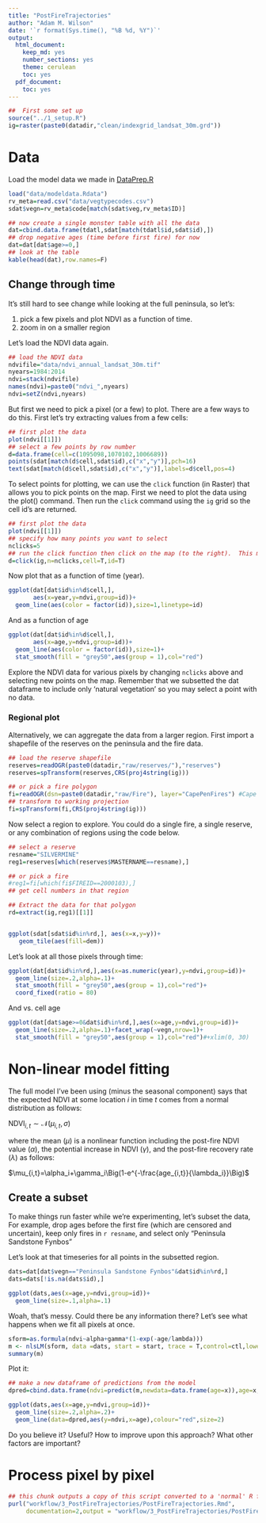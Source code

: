```yaml
---
title: "PostFireTrajectories"
author: "Adam M. Wilson"
date: '`r format(Sys.time(), "%B %d, %Y")`'
output:
  html_document:
    keep_md: yes
    number_sections: yes
    theme: cerulean
    toc: yes
  pdf_document:
    toc: yes
---
```


```r
##  First some set up
source("../1_setup.R")
ig=raster(paste0(datadir,"clean/indexgrid_landsat_30m.grd")) 
```


# Data

Load the model data we made in [DataPrep.R](../1_Data/DataPrep.R)
```r
load("data/modeldata.Rdata")
rv_meta=read.csv("data/vegtypecodes.csv")
sdat$vegn=rv_meta$code[match(sdat$veg,rv_meta$ID)]

## now create a single monster table with all the data
dat=cbind.data.frame(tdatl,sdat[match(tdatl$id,sdat$id),])
## drop negative ages (time before first fire) for now
dat=dat[dat$age>=0,]
## look at the table
kable(head(dat),row.names=F)
```


## Change through time

It's still hard to see change while looking at the full peninsula, so let's:

1. pick a few pixels and plot NDVI as a function of time.  
2. zoom in on a smaller region

Let's load the NDVI data again.
```r
## load the NDVI data
ndvifile="data/ndvi_annual_landsat_30m.tif"
nyears=1984:2014
ndvi=stack(ndvifile)
names(ndvi)=paste0("ndvi_",nyears)
ndvi=setZ(ndvi,nyears)
```

But first we need to pick a pixel (or a few) to plot.  There are a few ways to do this.  First let's try extracting values from a few cells:
```r
## first plot the data
plot(ndvi[[1]])
## select a few points by row number
d=data.frame(cell=c(1095098,1070102,1006689))
points(sdat[match(d$cell,sdat$id),c("x","y")],pch=16)
text(sdat[match(d$cell,sdat$id),c("x","y")],labels=d$cell,pos=4)
```

To select points for plotting, we can use the `click` function (in Raster) that allows you to pick points on the map.  First we need to plot the data using the plot() command. Then run the `click` command using the `ig` grid so the cell id's are returned. 
```r
## first plot the data
plot(ndvi[[1]])
## specify how many points you want to select
nclicks=5
## run the click function then click on the map (to the right).  This may not work in GUI's other than RStudio...
d=click(ig,n=nclicks,cell=T,id=T)
```


Now plot that as a function of time (year).
```r
ggplot(dat[dat$id%in%d$cell,],
       aes(x=year,y=ndvi,group=id))+
  geom_line(aes(color = factor(id)),size=1,linetype=id)
```

And as a function of age
```r
ggplot(dat[dat$id%in%d$cell,],
       aes(x=age,y=ndvi,group=id))+
  geom_line(aes(color = factor(id)),size=1)+
  stat_smooth(fill = "grey50",aes(group = 1),col="red")
```

  Explore the NDVI data for various pixels by changing `nclicks` above and selecting new points on the map.  Remember that we subsetted the dat dataframe to include only 'natural vegetation' so you may select a point with no data.  

### Regional plot

Alternatively, we can aggregate the data from a larger region.  First import a shapefile of the reserves on the peninsula and the fire data.
```r
## load the reserve shapefile
reserves=readOGR(paste0(datadir,"raw/reserves/"),"reserves")
reserves=spTransform(reserves,CRS(proj4string(ig)))

## or pick a fire polygon
fi=readOGR(dsn=paste0(datadir,"raw/Fire"), layer="CapePenFires") #Cape Peninsula fires history layers 1962-2007
## transform to working projection
fi=spTransform(fi,CRS(proj4string(ig)))
```

Now select a region to explore.  You could do a single fire, a single reserve, or any combination of regions using the code below.  
```r
## select a reserve
resname="SILVERMINE"
reg1=reserves[which(reserves$MASTERNAME==resname),]

## or pick a fire
#reg1=fi[which(fi$FIREID==2000103),]
## get cell numbers in that region

## Extract the data for that polygon
rd=extract(ig,reg1)[[1]]


ggplot(sdat[sdat$id%in%rd,], aes(x=x,y=y))+
   geom_tile(aes(fill=dem))

```

Let's look at all those pixels through time:
```r
ggplot(dat[dat$id%in%rd,],aes(x=as.numeric(year),y=ndvi,group=id))+
  geom_line(size=.2,alpha=.1)+
  stat_smooth(fill = "grey50",aes(group = 1),col="red")+
  coord_fixed(ratio = 80)
```

And vs. cell age
```r
ggplot(dat[dat$age>=0&dat$id%in%rd,],aes(x=age,y=ndvi,group=id))+
  geom_line(size=.2,alpha=.1)+facet_wrap(~vegn,nrow=1)+
  stat_smooth(fill = "grey50",aes(group = 1),col="red")#+xlim(0, 30)
```

# Non-linear model fitting

The full model I've been using (minus the seasonal component) says that the expected NDVI at some location $i$ in time $t$ comes from a normal distribution as follows:

$\text{NDVI}_{i,t}\sim\mathcal{N}(\mu_{i,t},\sigma)$ 

where the mean ($\mu$) is a nonlinear function including the post-fire NDVI value ($\alpha$), the potential increase in NDVI ($\gamma$), and the post-fire recovery rate ($\lambda$) as follows:

$\mu_{i,t}=\alpha_i+\gamma_i\Big(1-e^{-\frac{age_{i,t}}{\lambda_i}}\Big)$

## Create a subset
To make things run faster while we're experimenting, let's subset the data,  For example, drop ages before the first fire (which are censored and uncertain), keep only fires in `r resname`, and select only "Peninsula Sandstone Fynbos"


Let's look at that timeseries for all points in the subsetted region.  
```r
dats=dat[dat$vegn=="Peninsula Sandstone Fynbos"&dat$id%in%rd,] 
dats=dats[!is.na(dats$id),]

ggplot(dats,aes(x=age,y=ndvi,group=id))+
  geom_line(size=.1,alpha=.1)
```

Woah, that's messy.  Could there be any information there?  Let's see what happens when we fit all pixels at once.

```r
sform=as.formula(ndvi~alpha+gamma*(1-exp(-age/lambda)))
m <- nlsLM(sform, data =dats, start = start, trace = T,control=ctl,lower=lower,upper=upper)
summary(m)
```

Plot it:

```r
## make a new dataframe of predictions from the model
dpred=cbind.data.frame(ndvi=predict(m,newdata=data.frame(age=x)),age=x,id=1)

ggplot(dats,aes(x=age,y=ndvi,group=id))+
  geom_line(size=.2,alpha=.2)+
  geom_line(data=dpred,aes(y=ndvi,x=age),colour="red",size=2)

```

Do you believe it?  Useful?  How to improve upon this approach?  What other factors are important?

# Process pixel by pixel


```r
## this chunk outputs a copy of this script converted to a 'normal' R file with comments
purl("workflow/3_PostFireTrajectories/PostFireTrajectories.Rmd",
     documentation=2,output = "workflow/3_PostFireTrajectories/PostFireTrajectories.R", quiet = TRUE) 
```
